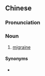 {{also|偏头疼}}
==Chinese==
{{zh-forms|s=偏头疼|type=12}}

===Pronunciation===
{{zh-pron
|m=piāntóuténg
|c=pin1 tau4 tang4,pin1 tau4 tung4
|cat=n
}}

===Noun===
{{zh-noun}}

# [[migraine]]

====Synonyms====
* {{zh-l|偏頭痛}}
